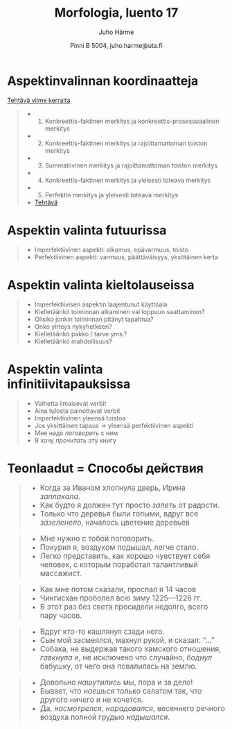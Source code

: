 % Morfologia, luento 17
% Juho Härme
% Pinni B 5004, juho.harme@uta.fi

# Aspektinvalinnan koordinaatteja

[Tehtävä viime kerralta](../tehtavat/luento16.pdf)

>- 1. Konkreettis--faktinen merkitys ja konkreettis-prosessuaalinen merkitys
>- 2. Konkreettis--faktinen merkitys ja rajoittamattoman toiston merkitys
>- 3. Summatiivinen merkitys ja rajoittamattoman toiston merkitys
>- 4. Konkreettis--faktinen merkitys ja yleisesti toteava merkitys
>- 5. Perfektin merkitys ja yleisesti toteava merkitys
>- [Tehtävä](../tehtavat/luento17.pdf)

# Aspektin valinta futuurissa

>- Imperfektiivinen aspekti: aikomus, epävarmuus, toisto
>- Perfektiivinen aspekti: varmuus, päättäväisyys, yksittäinen kerta

# Aspektin valinta kieltolauseissa

>- Imperfektiivisen aspektin laajentunut käyttöala
>- Kielletäänkö toiminnan alkaminen vai loppuun saattaminen?
>- Olisiko jonkin toiminnan pitänyt tapahtua?
>- Onko yhteys nykyhetkeen?
>- Kielletäänkö pakko / tarve yms.?
>- Kielletäänkö mahdollisuus?

# Aspektin valinta infinitiivitapauksissa

>- Vaihetta ilmaisevat verbit
>- Aina tulosta painottavat verbit
>- Imperfektiivinen yleensä toistoa
>- Jos yksittäinen tapaus -> yleensä perfektiivinen aspekti
>- Мне надо *поговорить* с ним
>- Я хочу *прочитать* эту книгу

# Teonlaadut = Способы действия


<article class="vinx" style="font-size:120%;color:green;">
>- Когда за Иваном хлопнула дверь, Ирина *заплакала*.
>- Как будто я должен тут просто *запеть* от радости. 
>- Только что деревья были голыми, вдруг все *зазеленело*, началось цветение деревьев
</article>

<article class="vinx" style="font-size:120%;color:brown;">
>- Мне нужно с тобой поговорить.
>- Покурил я, воздухом подышал, легче стало.
>- Легко представить, как хорошо чувствует себя человек, с которым поработал талантливый массажист.
</article>

<article class="vinx" style="font-size:120%;color:purple;">
>- Как мне потом сказали, проспал я 14 часов
>- Чингисхан проболел всю зиму 1225—1226 гг.
>- В этот раз без света просидели недолго, всего пару часов.
</article>

<article class="vinx" style="font-size:120%;color:red;">
>- Вдруг кто-то кашлянул сзади него.
>- Сын мой засмеялся, махнул рукой, и сказал: "..."
>- Собака, не выдержав такого хамского отношения, *гавкнула* и, не исключено что случайно, *боднул* бабушку, от чего она повалилась на землю.
</article>

<article class="vinx" style="font-size:120%;color:blue;">
>- Довольно *нашутились* мы, пора и за дело! 
>- Бывает, что *наешься* только салатом так, что другого ничего и не хочется.
>- Да, *насмотрелся*, *нарадовался*, весеннего речного воздуха полной грудью *надышался*.
</article>


